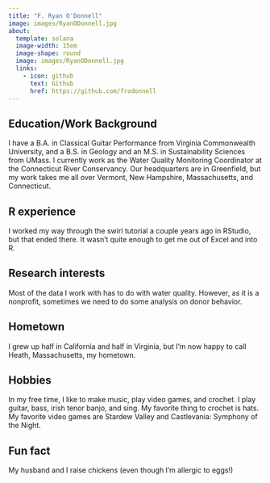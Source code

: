 ```yaml
---
title: "F. Ryan O'Donnell"
image: images/RyanODonnell.jpg
about:
  template: solana
  image-width: 15em
  image-shape: round
  image: images/RyanODonnell.jpg
  links:
    - icon: github
      text: Github
      href: https://github.com/frodonnell
---
```

## Education/Work Background
I have a B.A. in Classical Guitar Performance from Virginia Commonwealth University, and a B.S. in Geology and an M.S. in Sustainability Sciences from UMass. I currently work as the Water Quality Monitoring Coordinator at the Connecticut River Conservancy. Our headquarters are in Greenfield, but my work takes me all over Vermont, New Hampshire, Massachusetts, and Connecticut.

## R experience
I worked my way through the swirl tutorial a couple years ago in RStudio, but that ended there. It wasn't quite enough to get me out of Excel and into R.

## Research interests
Most of the data I work with has to do with water quality. However, as it is a nonprofit, sometimes we need to do some analysis on donor behavior.


## Hometown
I grew up half in California and half in Virginia, but I'm now happy to call Heath, Massachusetts, my hometown.


## Hobbies
In my free time, I like to make music, play video games, and crochet. I play guitar, bass, irish tenor banjo, and sing. My favorite thing to crochet is hats. My favorite video games are Stardew Valley and Castlevania: Symphony of the Night.

## Fun fact
My husband and I raise chickens (even though I'm allergic to eggs!)